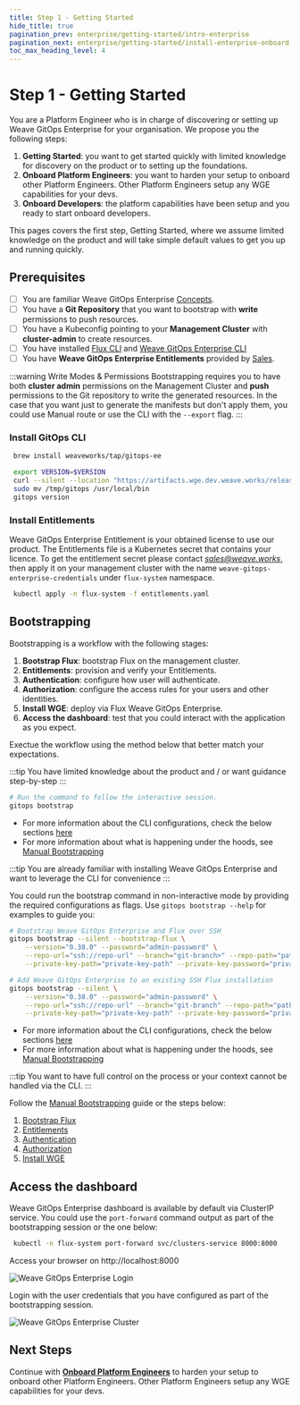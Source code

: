 ```yaml
---
title: Step 1 - Getting Started
hide_title: true
pagination_prev: enterprise/getting-started/intro-enterprise
pagination_next: enterprise/getting-started/install-enterprise-onboard-platform-engineers
toc_max_heading_level: 4
---
```



# Step 1 - Getting Started <TierLabel tiers="Enterprise" />

You are a Platform Engineer who is in charge of discovering or setting up Weave GitOps Enterprise for your organisation.
We propose you the following steps:

1. **Getting Started**: you want to get started quickly with limited knowledge for discovery on the product or to setting up the foundations.
2. **Onboard Platform Engineers**: you want to harden your setup to onboard other Platform Engineers. Other Platform Engineers setup any WGE capabilities for your devs.
3. **Onboard Developers**: the platform capabilities have been setup and you ready to start onboard developers.

This pages covers the first step, Getting Started, where we assume limited knowledge on the product and will
take simple default values to get you up and running quickly.

## Prerequisites

- [ ] You are familiar Weave GitOps Enterprise [Concepts](/docs/references/concepts/).
- [ ] You have a **Git Repository** that you want to bootstrap with **write** permissions to push resources.
- [ ] You have a Kubeconfig pointing to your **Management Cluster** with **cluster-admin** to create resources.
- [ ] You have installed [Flux CLI](https://fluxcd.io/flux/installation/#install-the-flux-cli) and [Weave GitOps Enterprise CLI](#install-weave-gitops-enterprise-cli)
- [ ] You have **Weave GitOps Enterprise Entitlements** provided by [Sales](/help-and-support/).

:::warning Write Modes & Permissions
Bootstrapping requires you to have both **cluster admin** permissions on the Management Cluster and **push** permissions
to the Git repository to write the generated resources. In the case that you want just to generate the manifests but don't apply them,
you could use Manual route or use the CLI with the `--export` flag.
:::

### Install GitOps CLI
   <Tabs groupId="weave-gitops-cli" default="homebrew">
   <TabItem value="homebrew" label="Homebrew">

   ```bash
    brew install weaveworks/tap/gitops-ee
   ```

   </TabItem>
   <TabItem value="curl" label="curl">

   ```bash
    export VERSION=$VERSION
    curl --silent --location "https://artifacts.wge.dev.weave.works/releases/bin/${VERSION}/gitops-$(uname)-$(uname -m).tar.gz" | tar xz -C /tmp
    sudo mv /tmp/gitops /usr/local/bin
    gitops version
   ```

   </TabItem>
   </Tabs>

### Install Entitlements

Weave GitOps Enterprise Entitlement is your obtained license to use our product. The Entitlements file is a Kubernetes secret that contains your licence.
To get the entitlement secret please contact *sales@weave.works*, then apply it on your management cluster with the name `weave-gitops-enterprise-credentials` under `flux-system` namespace.

```bash
 kubectl apply -n flux-system -f entitlements.yaml
```
## Bootstrapping

Bootstrapping is a workflow with the following stages:

1. **Bootstrap Flux**: bootstrap Flux on the management cluster.
2. **Entitlements**: provision and verify your Entitlements.
3. **Authentication**: configure how user will authenticate.
4. **Authorization**: configure the access rules for your users and other identities.
5. **Install WGE**: deploy via Flux Weave GitOps Enterprise.
6. **Access the dashboard**: test that you could interact with the application as you expect.

Exectue the workflow using the method below that better match your expectations.

<Tabs groupId="flux bootstrap" default>
<TabItem value="CLI Interactive" label="CLI Interactive">

:::tip You have limited knowledge about the product and / or want guidance step-by-step
:::

 ```bash
 # Run the command to follow the interactive session.
 gitops bootstrap
 ```
- For more information about the CLI configurations, check the below sections [here](#cli-configurations)
- For more information about what is happening under the hoods, see [Manual Bootstrapping](../install-enterprise-getting-started-manual)
    
<AlphaWarning/>
</TabItem>
<TabItem value="CLI Non Interactive" label="CLI Non Interactive">

:::tip You are already familiar with installing Weave GitOps Enterprise and want to leverage the CLI for convenience
:::

You could run the bootstrap command in non-interactive mode by providing the required configurations as flags. Use `gitops bootstrap --help` for examples to guide you:

```bash
# Bootstrap Weave GitOps Enterprise and Flux over SSH
gitops bootstrap --silent --bootstrap-flux \
    --version="0.38.0" --password="admin-password" \
    --repo-url="ssh://repo-url" --branch="git-branch>" --repo-path="path-management-cluster"  \
    --private-key-path="private-key-path" --private-key-password="private-key-password"

# Add Weave GitOps Enterprise to an existing SSH Flux installation
gitops bootstrap --silent \
    --version="0.38.0" --password="admin-password" \
    --repo-url="ssh://repo-url" --branch="git-branch" --repo-path="path-management-cluster"  \
    --private-key-path="private-key-path" --private-key-password="private-key-password"
```

- For more information about the CLI configurations, check the below sections [here](#cli-configurations)
- For more information about what is happening under the hoods, see [Manual Bootstrapping](../install-enterprise-getting-started-manual)

<AlphaWarning/>

</TabItem>
<TabItem value="Manual" label="Manual">

:::tip You want to have full control on the process or your context cannot be handled via the CLI.
:::

Follow the [Manual Bootstrapping](../install-enterprise-getting-started-manual) guide or the steps below:

1. [Bootstrap Flux](../install-enterprise-getting-started-manual#bootstrap-flux)
2. [Entitlements](../install-enterprise-getting-started-manual#entitlements)
3. [Authentication](../install-enterprise-getting-started-manual#authentication)
4. [Authorization](../install-enterprise-getting-started-manual#authorization)
5. [Install WGE](../install-enterprise-getting-started-manual#install-wge)


</TabItem>
</Tabs>

## Access the dashboard

Weave GitOps Enterprise dashboard is available by default via ClusterIP service. You could use the `port-forward` command
output as part of the bootstrapping session or the one below:

```bash
 kubectl -n flux-system port-forward svc/clusters-service 8000:8000
```
Access your browser on http://localhost:8000

![Weave GitOps Enterprise Login](./imgs/wge-login-ui.png)

Login with the user credentials that you have configured as part of the bootstrapping session.

![Weave GitOps Enterprise Cluster](./imgs/wge-clusters-ui.png)

## Next Steps

Continue with [**Onboard Platform Engineers**](../install-enterprise-onboard-platform-engineers) to harden your setup to onboard other Platform Engineers.
Other Platform Engineers setup any WGE capabilities for your devs.

